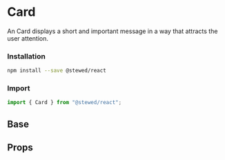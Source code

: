 
# Card

An Card displays a short and important message in a way that attracts the user attention.

### Installation

```bash
npm install --save @stewed/react
```

### Import

```js
import { Card } from "@stewed/react";
```

<Meta of={CardStories} />

## Base

<Canvas of={CardStories.Base} />

## Props

<ArgTypes of={CardStories} />
